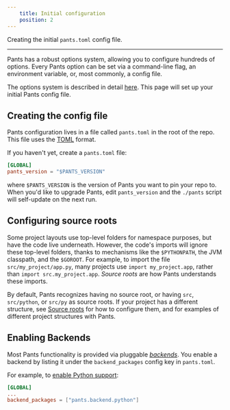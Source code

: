 ```yaml
---
    title: Initial configuration
    position: 2
---
```



Creating the initial `pants.toml` config file.

---

Pants has a robust options system, allowing you to configure hundreds of options. Every Pants option can be set via a command-line flag, an environment variable, or, most commonly, a config file.

The options system is described in detail [here](doc:options). This page will set up your initial Pants config file.

## Creating the config file

Pants configuration lives in a file called `pants.toml` in the root of the repo. This file uses the [TOML](https://github.com/toml-lang/toml) format. 

If you haven't yet, create a `pants.toml` file:
```toml title="title="pants.toml""
[GLOBAL]
pants_version = "$PANTS_VERSION"
```

where `$PANTS_VERSION` is the version of Pants you want to pin your repo to.  When you'd like to upgrade Pants, edit `pants_version` and the `./pants` script will self-update on the next run.

## Configuring source roots

Some project layouts use top-level folders for namespace purposes, but have the code live underneath. However, the code's imports will ignore these top-level folders, thanks to mechanisms like the `$PYTHONPATH`, the JVM classpath, and the `$GOROOT`. For example, to import the file `src/my_project/app.py`, many projects use `import my_project.app`, rather than `import src.my_project.app`. _Source roots_ are how Pants understands these imports.

By default, Pants recognizes having no source root, or having `src`, `src/python`, or `src/py` as source roots. If your project has a different structure, see [Source roots](doc:source-roots) for how to configure them, and for examples of different project structures with Pants.

## Enabling Backends

Most Pants functionality is provided via pluggable [_backends_](doc:enabling-backends). You enable a backend by listing it under the `backend_packages` config key in `pants.toml`.

For example, to [enable Python support](doc:python-backend):
```toml title="title="pants.toml""
[GLOBAL]
...
backend_packages = ["pants.backend.python"]
```